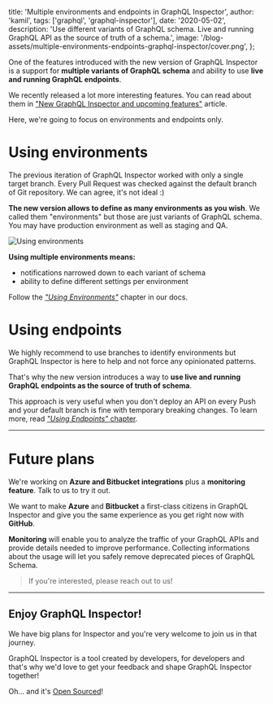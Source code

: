 
  title: 'Multiple environments and endpoints in GraphQL Inspector',
  author: 'kamil',
  tags: ['graphql', 'graphql-inspector'],
  date: '2020-05-02',
  description:
    'Use different variants of GraphQL schema.  Live and running GraphQL API as the source of truth of a schema.',
  image:
    '/blog-assets/multiple-environments-endpoints-graphql-inspector/cover.png',
};


One of the features introduced with the new version of GraphQL Inspector is a support for **multiple variants of GraphQL schema** and ability to use **live and running GraphQL endpoints**.

We recently released a lot more interesting features. You can read about them in ["New GraphQL Inspector and upcoming features"](/blog/new-graphql-inspector) article.

Here, we're going to focus on environments and endpoints only.

# Using environments

The previous iteration of GraphQL Inspector worked with only a single target branch. Every Pull Request was checked against the default branch of Git repository. We can agree, it's not ideal :)

**The new version allows to define as many environments as you wish**. We called them "environments" but those are just variants of GraphQL schema. You may have production environment as well as staging and QA.

![](/blog-assets/multiple-environments-endpoints-graphql-inspector/graph.png 'Using environments')

**Using multiple environments means:**

- notifications narrowed down to each variant of schema
- ability to define different settings per environment

Follow the [_"Using Environments"_](https://graphql-inspector.com/docs/recipes/environments) chapter in our docs.

# Using endpoints

We highly recommend to use branches to identify environments but GraphQL Inspector is here to help and not force any opinionated patterns.

That's why the new version introduces a way to **use live and running GraphQL endpoints as the source of truth of schema**.

This approach is very useful when you don't deploy an API on every Push and your default branch is fine with temporary breaking changes. To learn more, read [_"Using Endpoints"_ chapter](https://graphql-inspector.com/docs/recipes/endpoints).

---

# Future plans

We're working on **Azure and Bitbucket integrations** plus a **monitoring feature**. Talk to us to try it out.

We want to make **Azure** and **Bitbucket** a first-class citizens in GraphQL Inspector and give you the same experience as you get right now with **GitHub**.

**Monitoring** will enable you to analyze the traffic of your GraphQL APIs and provide details needed to improve performance. Collecting informations about the usage will let you safely remove deprecated pieces of GraphQL Schema.

> If you're interested, please reach out to us!

---

## Enjoy GraphQL Inspector!

We have big plans for Inspector and you're very welcome to join us in that journey.

GraphQL Inspector is a tool created by developers, for developers and that's why we'd love to get your feedback and shape GraphQL Inspector together!

Oh... and it's [Open Sourced](https://github.com/kamilkisiela/graphql-inspector)!
